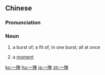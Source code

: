{{also|一阵}}
==Chinese==
{{zh-forms|s=一阵}}

===Pronunciation===
{{zh-pron
|m=一zhèn
|c=jat1 zan6
|h=pfs=yit-chhṳn
|mn=qz,tw,xm,zz:chi̍t-chūn/qz,xm,zz:chi̍t-tīn
|cat=n
}}

===Noun===
{{zh-noun}}

# {{lb|zh|Intermediate Mandarin|literary Cantonese}} a burst of; a fit of; in one burst; all at once
# {{lb|zh|Cantonese}} a [[moment]]
#: {{zh-x|唔該 等 一陣|please wait a moment|C-GZ}}

[[ko:一陣]]
[[hu:一陣]]
[[ja:一陣]]
[[zh:一陣]]